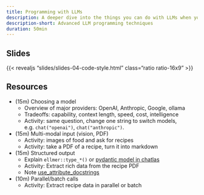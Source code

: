 ```yaml
---
title: Programming with LLMs
description: A deeper dive into the things you can do with LLMs when you're programming with them that are harder to do in a chat interface.
description-short: Advanced LLM programming techniques
duration: 50min
---
```


## Slides

{{< revealjs "slides/slides-04-code-style.html" class="ratio ratio-16x9" >}}

## Resources

- (15m) Choosing a model
  - Overview of major providers: OpenAI, Anthropic, Google, ollama
  - Tradeoffs: capability, context length, speed, cost, intelligence
  - Activity: same question, change one string to switch models, e.g. `chat("openai")`, `chat("anthropic")`.

- (15m) Multi-modal input (vision, PDF)
  - Activity: images of food and ask for recipes
  - Activity: take a PDF of a recipe, turn it into markdown

- (15m) Structured output
  - Explain `ellmer::type_*()` or [pydantic model in chatlas](https://posit-dev.github.io/chatlas/get-started/structured-data.html)
  - Activity: Extract rich data from the recipe PDF
  - Note [use_attribute_docstrings](https://docs.pydantic.dev/latest/api/config/#pydantic.config.ConfigDict.use_attribute_docstrings)

- (10m) Parallel/batch calls
  - Activity: Extract recipe data in parallel or batch
